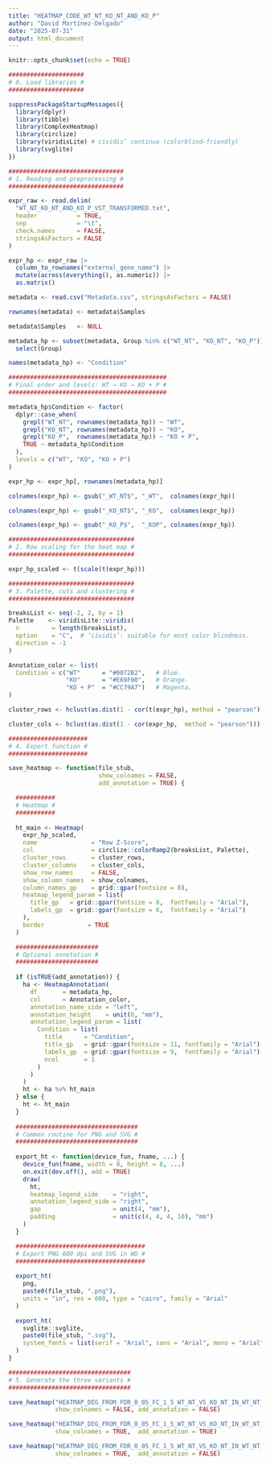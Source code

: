 ---
title: "HEATMAP_CODE_WT_NT_KO_NT_AND_KO_P"
author: "David Martínez-Delgado"
date: "2025-07-31"
output: html_document
---

```{r setup, include=FALSE}
knitr::opts_chunk$set(echo = TRUE)
```



```{r}

#####################
# 0. Load libraries #
#####################

suppressPackageStartupMessages({
  library(dplyr)
  library(tibble)
  library(ComplexHeatmap)
  library(circlize)
  library(viridisLite) # cividis’ continua (colorblind-friendly)
  library(svglite)
})

################################
# 1. Reading and preprocessing #
################################

expr_raw <- read.delim(
  "WT_NT_KO_NT_AND_KO_P_VST_TRANSFORMED.txt",
  header           = TRUE,
  sep              = "\t",
  check.names      = FALSE,
  stringsAsFactors = FALSE
)

expr_hp <- expr_raw |>
  column_to_rownames("external_gene_name") |>
  mutate(across(everything(), as.numeric)) |>
  as.matrix()

metadata <- read.csv("Metadata.csv", stringsAsFactors = FALSE)

rownames(metadata) <- metadata$Samples

metadata$Samples   <- NULL

metadata_hp <- subset(metadata, Group %in% c("WT_NT", "KO_NT", "KO_P")) |>
  select(Group)

names(metadata_hp) <- "Condition"

############################################
# Final order and levels: WT → KO → KO + P #
############################################

metadata_hp$Condition <- factor(
  dplyr::case_when(
    grepl("WT_NT", rownames(metadata_hp)) ~ "WT",
    grepl("KO_NT", rownames(metadata_hp)) ~ "KO",
    grepl("KO_P",  rownames(metadata_hp)) ~ "KO + P",
    TRUE ~ metadata_hp$Condition
  ),
  levels = c("WT", "KO", "KO + P")
)

expr_hp <- expr_hp[, rownames(metadata_hp)]

colnames(expr_hp) <- gsub("_WT_NT$", "_WT",  colnames(expr_hp))

colnames(expr_hp) <- gsub("_KO_NT$", "_KO",  colnames(expr_hp))

colnames(expr_hp) <- gsub("_KO_P$",  "_KOP", colnames(expr_hp))

###################################
# 2. Row scaling for the heat map #
###################################

expr_hp_scaled <- t(scale(t(expr_hp)))

###################################
# 3. Palette, cuts and clustering #
###################################

breaksList <- seq(-2, 2, by = 1)
Palette    <- viridisLite::viridis(
  n         = length(breaksList),
  option    = "C",  # ‘cividis’: suitable for most color blindness.
  direction = -1
)

Annotation_color <- list(
  Condition = c("WT"      = "#0072B2",   # Blue.
                "KO"      = "#E69F00",   # Orange.
                "KO + P"  = "#CC79A7")   # Magenta.
)

cluster_rows <- hclust(as.dist(1 - cor(t(expr_hp), method = "pearson")))

cluster_cols <- hclust(as.dist(1 - cor(expr_hp,  method = "pearson")))

######################
# 4. Export function #
######################

save_heatmap <- function(file_stub,
                         show_colnames = FALSE,
                         add_annotation = TRUE) {

  ###########
  # Heatmap #
  ###########
  
  ht_main <- Heatmap(
    expr_hp_scaled,
    name               = "Row Z-Score",
    col                = circlize::colorRamp2(breaksList, Palette),
    cluster_rows       = cluster_rows,
    cluster_columns    = cluster_cols,
    show_row_names     = FALSE,
    show_column_names  = show_colnames,
    column_names_gp    = grid::gpar(fontsize = 8),
    heatmap_legend_param = list(
      title_gp   = grid::gpar(fontsize = 8,  fontfamily = "Arial"),
      labels_gp  = grid::gpar(fontsize = 6,  fontfamily = "Arial")
    ),
    border            = TRUE
  )

  #######################
  # Optional annotation #
  #######################
  
  if (isTRUE(add_annotation)) {
    ha <- HeatmapAnnotation(
      df       = metadata_hp,
      col      = Annotation_color,
      annotation_name_side = "left",
      annotation_height    = unit(6, "mm"),
      annotation_legend_param = list(
        Condition = list(
          title      = "Condition",
          title_gp   = grid::gpar(fontsize = 11, fontfamily = "Arial"),
          labels_gp  = grid::gpar(fontsize = 9,  fontfamily = "Arial"),
          ncol       = 1
        )
      )
    )
    ht <- ha %v% ht_main
  } else {
    ht <- ht_main
  }
  
  ##################################
  # Common routine for PNG and SVG #
  ##################################
  
  export_ht <- function(device_fun, fname, ...) {
    device_fun(fname, width = 8, height = 8, ...)
    on.exit(dev.off(), add = TRUE)
    draw(
      ht,
      heatmap_legend_side    = "right",
      annotation_legend_side = "right",
      gap                    = unit(4, "mm"),
      padding                = unit(c(4, 4, 4, 10), "mm")
    )
  }

  ####################################
  # Export PNG 600 dpi and SVG in WD #
  ####################################
  
  export_ht(
    png,
    paste0(file_stub, ".png"),
    units = "in", res = 600, type = "cairo", family = "Arial"
  )

  export_ht(
    svglite::svglite,
    paste0(file_stub, ".svg"),
    system_fonts = list(serif = "Arial", sans = "Arial", mono = "Arial")
  )
}

##################################
# 5. Generate the three variants #
##################################

save_heatmap("HEATMAP_DEG_FROM_FDR_0_05_FC_1_5_WT_NT_VS_KO_NT_IN_WT_NT_AND_KO_NT_AND_KO_P_VST_PROPRANOLOL_NO_COLUMNS_NAMES_NO_ANNOTATION",
             show_colnames = FALSE, add_annotation = FALSE)

save_heatmap("HEATMAP_DEG_FROM_FDR_0_05_FC_1_5_WT_NT_VS_KO_NT_IN_WT_NT_AND_KO_NT_AND_KO_P_VST_PROPRANOLOL_WITH_COLUMNS_NAMES_WITH_ANNOTATION",
             show_colnames = TRUE,  add_annotation = TRUE)

save_heatmap("HEATMAP_DEG_FROM_FDR_0_05_FC_1_5_WT_NT_VS_KO_NT_IN_WT_NT_AND_KO_NT_AND_KO_P_VST_PROPRANOLOL_WITH_COLUMNS_NAMES_NO_ANNOTATION",
             show_colnames = TRUE,  add_annotation = FALSE)

```

